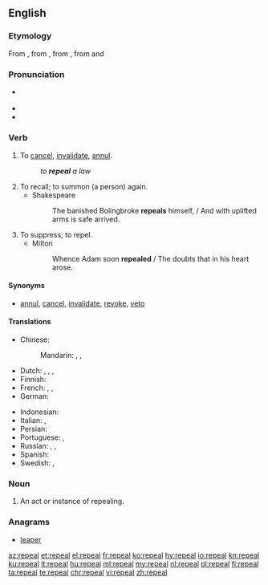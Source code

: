 ==English==

===Etymology===
From  {{etyl|xno|en}} {{term|repeler|lang=fro}}, from {{etyl|fro|en}} {{term|rapeler||to call back, call in, call after, revoke|lang=fro}}, from {{etyl|la|en}} {{term|repellō||drive or thrust back|lang=la}}, from {{term|re|lang=la}} and {{term|pellō||push or strike|lang=la}}

===Pronunciation===
* {{a|US}} {{IPA|/ɹəˈpiːl/|lang=en}}
* {{audio|en-us-repeal.ogg|Audio (US)|lang=en}}
* {{rhymes|iːl|lang=en}}

===Verb===
{{en-verb}}

# {{context|transitive|lang=en}} To [[cancel]], [[invalidate]], [[annul]].
#: ''to '''repeal''' a law''
# To recall; to summon (a person) again.
#* Shakespeare
#*: The banished Bolingbroke '''repeals''' himself, / And with uplifted arms is safe arrived.
# To suppress; to repel.
#* Milton
#*: Whence Adam soon '''repealed''' / The doubts that in his heart arose.

====Synonyms====
* [[annul]], [[cancel]], [[invalidate]], [[revoke]], [[veto]]

====Translations====
{{trans-top|to cancel}}
* Chinese:
*: Mandarin: {{t+|cmn|撤消|tr=chèxiāo|sc=Hani}}, {{t+|cmn|廢除|sc=Hani}}, {{t+|cmn|废除|tr=fèichú|sc=Hani}}
* Dutch: {{t+|nl|terugtrekken}}, {{t+|nl|annuleren}}, {{t+|nl|afschaffen}}, {{t+|nl|herroepen}}
* Finnish: {{t+|fi|mitätöidä}}
* French: {{t+|fr|abroger}} {{qualifier|a law}}, {{t+|fr|annuler}} {{qualifier|a decision, a law}}, {{t+|fr|révoquer}} {{qualifier|a person}}
* German: {{t+|de|annullieren}}
{{trans-mid}}
* Indonesian: {{t+|id|batal|alt=membatalkan}}
* Italian: {{t+|it|annullare}}, {{t|it|revocare}}
* Persian: {{t+|fa|لغو کردن|sc=fa-Arab}}
* Portuguese: {{t+|pt|revogar}}, {{t+|pt|anular}}
* Russian: {{t+|ru|отменя́ть|impf|sc=Cyrl}}, {{t+|ru|отмени́ть|pf|sc=Cyrl}}, {{t+|ru|аннули́ровать|impf|pf|sc=Cyrl}}
* Spanish: {{t+|es|derogar}}
* Swedish: {{t+|sv|upphäva}}, {{t+|sv|avskaffa}}
{{trans-bottom}}

===Noun===
{{en-noun}}

# An act or instance of repealing.

===Anagrams===
* [[leaper#English|leaper]]

[[az:repeal]]
[[et:repeal]]
[[el:repeal]]
[[fr:repeal]]
[[ko:repeal]]
[[hy:repeal]]
[[io:repeal]]
[[kn:repeal]]
[[ku:repeal]]
[[lt:repeal]]
[[hu:repeal]]
[[ml:repeal]]
[[my:repeal]]
[[nl:repeal]]
[[pl:repeal]]
[[fi:repeal]]
[[ta:repeal]]
[[te:repeal]]
[[chr:repeal]]
[[vi:repeal]]
[[zh:repeal]]